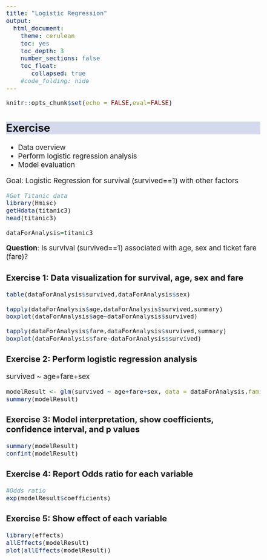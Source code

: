 ```yaml
---
title: "Logistic Regression"
output:
  html_document:
    theme: cerulean
    toc: yes
    toc_depth: 3
    number_sections: false
    toc_float: 
       collapsed: true
    #code_folding: hide
---
```


```{=html}
<style>
h2 {
  background-color: #D4DAEC;
}
body{
  font-size: 14pt;
}
</style>
```
```r

knitr::opts_chunk$set(echo = FALSE,eval=FALSE)


```

## Exercise

-   Data overview
-   Perform logistic regression analysis
-   Model evaluation

Goal: Logistic Regression for survival (survived==1) with other factors

```r

#Get Titanic data
library(Hmisc)
getHdata(titanic3)
head(titanic3)

dataForAnalysis=titanic3

```

**Question**: Is survival (survived==1) associated with age, sex and ticket fare (fare)?

### Exercise 1: Data visualization for survival, age, sex and fare

```r

table(dataForAnalysis$survived,dataForAnalysis$sex)

tapply(dataForAnalysis$age,dataForAnalysis$survived,summary)
boxplot(dataForAnalysis$age~dataForAnalysis$survived)

tapply(dataForAnalysis$fare,dataForAnalysis$survived,summary)
boxplot(dataForAnalysis$fare~dataForAnalysis$survived)


```

### Exercise 2: Perform logistic regression analysis

survived \~ age+fare+sex

```r

modelResult <- glm(survived ~ age+fare+sex, data = dataForAnalysis,family = "binomial")
summary(modelResult)


```

### Exercise 3: Model interpretation, show coefficients, confidence interval, and p values

```r

summary(modelResult)
confint(modelResult)

```

### Exercise 4: Report Odds ratio for each variable

```r

#Odds ratio
exp(modelResult$coefficients)


```

### Exercise 5: Show effect of each variable

```r

library(effects)
allEffects(modelResult)
plot(allEffects(modelResult))


```
